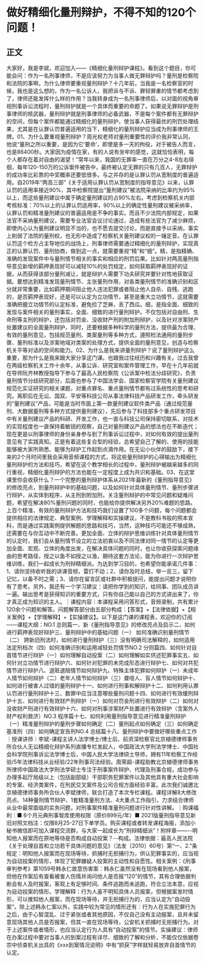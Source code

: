 # 做好精细化量刑辩护，不得不知的120个问题！
## 正文
大家好，我是李斌，欢迎加入——《精细化量刑辩护课程》。看到这个题目，你可能会问：作为一名刑事律师，不是应该努力为当事人做无罪辩护吗？量刑是检察院和法院的事啊，为什么律师要重视量刑辩护？十几年前，当我是一名检察官的时候，我也是这么想的，作为一名公诉人，我把诉与不诉、罪轻罪重的情节都考虑到了，律师还能发挥什么样的作用？当我转身成为一名刑事律师后，以对面的视角审视刑事诉讼流程时，量刑辩护就是一个具体而重要的命题了。如果说无罪辩护是刑事律师的核武器，量刑辩护就是刑事律师的必备武器，不是每个案件都有无罪辩护的空间，但每个案件都能通过精细化的量刑辩护，使当事人获得最优的刑罚处理结果，尤其是在认罪认罚普遍适用的当下，精细化的量刑辩护应当成为刑事律师的王牌。01、为什么要重视量刑辩护？周光权老师对量刑重要性的评价我非常认同，他说“量刑之所以重要，是因为它‘要命’，即使是多一天的拘役，对于被告人而言，也是86400秒。大家因为疫情在家，有的人说有坐牢的感觉，这就恰恰表明，每个人都存在着对自由的渴望！”常年以来，我国的无罪率一直在万分之4-8左右徘徊，每年120-150万的公诉案件被告中，最终被认定无罪的只有几百人，无罪辩护的成功率比彩票的中奖概率还要低很多。与之并存的是认罪认罚从宽制度的普遍适用。自2019年“两高三部”《关于适用认罪认罚从宽制度的指导意见》以来，认罪认罚的适用率接近90%，其中检察院提出“量刑建议”被法院采纳的比率约为95%以上，而这些量刑建议中属于确定量刑建议的占90%左右。考虑到检察机关内部考核标准：70%以上的认罪认罚适用率，90%以上的确定性量刑建议被采纳率，认罪认罚和精准量刑建议的普遍适用是不争的事实。而且不少法院内部规定，如果法官不采纳量刑建议，需要专业法官会议讨论通过，造成有些法官为了减少麻烦，即使内心认为量刑建议明显不当的，也不愿去提交讨论，而是直接予以采纳，事实上削弱了法院的量刑权，也无形中造成了检察机关量刑建议权的一锤定音。在认罪认罚这个检方占主导地位的战场上，刑事律师需要通过精细化的量刑辩护，实现真正的认罪认罚、量刑协商，做到这一点，就需要重视“精”和“细”。精，是指精确、准确的发现案件中与量刑情节相关的事实和相应的刑罚后果。比如针对两高量刑指导意见新增的羁押表现好可以减轻10%的处罚规定，如何获取羁押表现好的证据，从而获得该部分量刑减让，就是辩护人需要下功夫研究并要针对性地获取证据。要想达到精准发现量刑情节、主张量刑作用，对各类量刑情节的准确识别和区分就非常重要，比如羁押期间阻止他人违法犯罪或者阻止他人自杀、自残、逃跑的，是否羁押表现好，还是可以认定为立功情节，甚至是重大立功情节，这就需要准确把握立功情节的认定标准，避免捡了芝麻，丢了西瓜。细，是指全面、细致的发现与案件相关的量刑事实，全面、细致的进行量刑辩护。不仅包括对自由刑、生命刑等主刑的辩护，还包括对罚金、没收财产刑的附加刑辩护，以及针对涉案财产处置建议的全面量刑辩护，同时，还要根据多种科学的量刑方法，提供最为合理、有效的量刑意见，包括规范量刑、类案量刑等多种方式，遵照检法通用的量刑步骤、量刑标准以及涉案地域对类案的处理方式，提供全面的量刑意见，创造与检察机关平等对话的空间和能力。02、为什么是我来讲量刑辩护？说了量刑辩护这么重要，那为什么是我来跟大家分享这门课。也跟我过往经历和兴趣有关。过去我曾在两级检察机关工作十余年，从事公诉、研究室和案件管理工作，早在十几年前就在导师阮齐林教授指导下参与了最高人民检察院《公诉案中检法分歧研究》，负责量刑情节分歧研究部分，后面也参与了中国法学会、国家检察官学院有关量刑建议规范化实证研究的相关课题，对重点罪名、重点量刑情节都有过系统性的思考和研究。离职后在无讼、国双、平安等科技公司从事法律科技产品研发工作，牵头研发的“量刑建议”产品，可能是当时市面上第一款量刑建议软件类产品（通过规范量刑、大数据量刑等多种方式提供量刑建议），先后参与了科技部多个重点研发项目中有关量刑建议产品的科研、开发工作，也一直与科技公司保持密切联系，对技术的实现程度也一直保持着敏锐的观察，自己对量刑建议产品的想法也在不断迭代；现在更是以刑事律师的身份亲身参与到了刑事诉讼过程中，对如何有效的提出量刑意见有了实践真知。正是有着这些复合型的经验，总希望自己了解的、使用的技能能够被大家所熟悉、能够为辩护工作起到点滴作用。在无讼小伙伴的鼓励下，接下来的2个月时间里我会采用音频课程的方式，将这些量刑辩护的心得输出为精细化量刑辩护的方法和技巧，希望在这个教学相长的过程中，量刑辩护被越来越多的同行重视，精细化量刑辩护的方法也能在一定程度上成为共识和基础。03、在这堂课里你会收获什么？一个完整的量刑辩护体系从2021年最新的《量刑指导意见》的修改亮点，到量刑辩护中的基础问题，以及如何针对具体量刑情节、量刑步骤进行辩护，从实体到程序，从主刑到附加刑，关注量刑辩护的中常见问题和疑难问题，希望在解决80%量刑问题的同时，也能给你提供解决另外20%难题的思路。上百个精准、有效的量刑辩护方法和技巧我们设置了100多个问题，每个问题都会提供相应的法律规定、典型案例、学理解释和实操建议，不是教科书般的照本宣科，而是通过实践案例提供解题的思路和技巧，当然，这种技巧可能还不够成熟，还需要在与你互动中不断完善。更加全面、立体的辩护思维训练针对具体量刑情节的认定时，我们会从量刑情节设立的立法初衷以及不同法律对同一情节的认定等更加全面、宏观、立体的角度出发，在解决具体问题的同时，也让你收获探索问题缘由的思考路径，授之以鱼不如授之以渔，期待这套方法论，能为你进行一次辩护思维训练，我们一起成长为刑辩精细派。为达到学习目的，也希望你能承诺几件事：1、请你坚持收听我的讲课音频，雷打不动；2、请你及时总结，举一反三，留下记忆，以备不时之需；3、请你在留言区或社群中积极提问，能提出问题才说明你有了思考。另外，我还有一个学习建议：请把你学到的知识，给同事、团队成员讲一遍。输出思考是获得知识的重要方式，只有你自己能以自己的方式讲出来了，你才真正成为知识的主人。｜课程内容｜本课程采用问答形式，音频录制，共有累计120余个问题和解答。问题解答部分由五部分构成：【答案】+【法律依据】+【相关案例】+【学理解释】+【实操建议】。以下是这门课的课程表，欢迎你的订阅——课程大纲：NO.1 总则篇一、新《量刑指导意见》的修改亮点及启示二、如何进行羁押表现好辩护三、量刑辩护中的基础问题（一） 如何准确识别量刑情节（二） 跨新旧刑法时，如何进行量刑辩护（三）没有明确司法解释的，如何适用法定刑档次（四）如何准确识别和运用减轻处罚情节NO.2 分则篇四、如何针对自首情节进行辩护（一）如何理解自动投案（二）如何理解如实供述犯罪事实五、如何针对立功情节进行辩护六、如何针对犯罪的未完成形态进行辩护七、如何对共犯情节进行辩护八、退赃退赔情节如何辩护九、特殊主体犯罪如何辩护（一）未成年人情节如何辩护（二）老年人情节如何辩护（三）聋哑人、盲人情节如何辩护十、如何进行被害人过错的量刑辩护十一、如何进行刑事和解辩护十二、如何利用认罪认罚进行量刑辩护十三、数罪中应当注意哪些量刑问题十四、如何进行有效缓刑辩护十五、如何进行有效财产刑辩护（一）如何对罚金刑进行有效辩护（二）如何对没收财产刑进行有效辩护十六、如何对刑事涉案财产处置进行有效辩护（含案外人财产权利救济）NO.3 程序篇十七、如何利用量刑指导意见进行精准量刑辩护（一）精准量刑辩护的量刑步骤如何确定（二）量刑起点如何确定（三）如何确定基准刑（四）如何确定宣告刑NO.4 总结篇十八、量刑辩护中要做好哪些重点工作｜授课讲师｜李斌-课程主讲人法学博士/博士后、前资深检察官北京植德律师事务所合伙人无讼精细化辩护系列直播专栏发起人，中国政法大学刑法学博士、中国社会科学院刑事诉讼法学博士后，中国人民大学法律硕士导师，拥有11年检察工作经验/5年法律科技从业经验/22年刑事司法经验。周荣超-课程助教北京植德律师事务所律师中国政法大学刑法学硕士专注于刑事案件辩护、代理及刑事合规，成功参与办理多起厅局级以上（包括副部级）干部职务犯罪案件以及其他具有重大社会影响的专案、经济类案件，在刑民交叉案件及公司合规方面经验丰富。此次我们诚邀北京植德律师事务所合伙人李斌律师，联合打造了本次专栏课程。课程详解8大修改亮点、14种量刑情节辩护、1套精准量刑方法、4大重点工作指引，力求结合律师从业中最常面临的实务问题，对刑事案件精准量刑问题进行针对性讲解。｜购课福利｜■  6个月元典刑事智库使用权限（原价899元/年）■  2021版量刑指导意见新旧对照文档注：仅限8月25-27日下单学员。购买课程或者转发课程海报，添加小秘书微信即可加入课程交流群，与大家一起成长为“刑辩精细派”！附样章——--明知他人报案而在原地等待是否构成自动投案？--构成。法律依据：最高人民法院《关于处理自首和立功若干具体问题的意见》（法发〔2010〕60号）第“一、2.”条规定：明知他人报案而在现场等待，抓捕时无拒捕行为，供认犯罪事实的，应当视为自动投案的情形，体现了犯罪嫌疑人投案的主动性和自愿性。相关案例：《刑事审判参考》第1059号韩永仁故意伤害案：韩永仁虽然没有在现场看到他人报案，但他在作案后有查看被害人伤情并询问他人是否报“120”的情节，其有合理依据判断会有人及时报案，客观上有足够时间、条件逃跑而未逃跑，符合立法本意，应视为自动投案的情形。学理解释：行为人虽不明知具体人员报案，但根据案发时情形，可以推知他人报案，而在现场等待，并无拒捕行为的，应当认定为“自动投案”。除上述韩永仁案以外，实践中较为常见的情形还有：行为人在实施犯罪行为之后，由于心智混乱、过于紧张或者其他原因，不仅自己没有主动报案，且并未留意现场其他人员是否报案，但其一直在现场等待，公安机关抓捕时无拒捕行为。对于上述案件或者情形，也应当认定行为人具有“自动投案”的情节。实操建议：律师在办案过程中要对当事人的到案过程有详尽、细致的了解和分析，不能仅仅依据卷宗中侦查机关出具的《xxx到案情况说明》中有“抓获”字样就轻易放弃自首情节的认定。